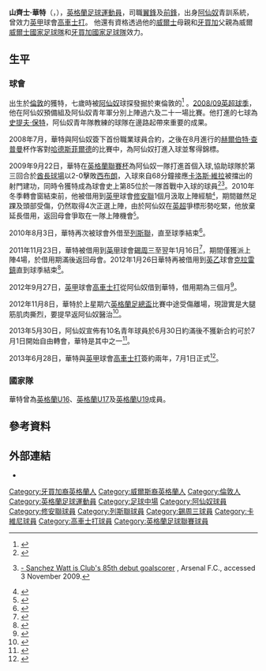 {{noteTA|G1=arsenal|G2=足球|G3=FAcup|G4=列斯聯
|T=zh-hans:桑切斯·瓦特;zh-cn:桑切斯·瓦特;zh-hk:山齊士·華特;zh-tw:桑切斯·瓦特;
|1=zh-hans:桑切斯·瓦特;zh-cn:桑切斯·瓦特;zh-hk:山齊士·華特;zh-tw:桑切斯·瓦特;
|2=zh-hans:瓦特;zh-cn:瓦特;zh-hk:華特;zh-tw:瓦特;
|3=zh-hans:赫尔伯特·查普曼;zh-cn:赫尔伯特·查普曼;zh-hk:賀拔·卓文;zh-tw:赫爾伯特·查普曼;
}}
{{Infobox football biography 2
| playername          = 山齊士·華特<br />''Sanchez Watt''
| image               = 
| caption             = 
| fullname            = {{lang|en|Herschel Oulio Sanchez Watt}}<ref name="findmypast">{{en}}{{cite web|url=http://www.findmypast.com/post84BMDSearchStart.action?redef=0&searchType=B|title=Search 1984 to 2006 - Birth, Marriage and Death indexes|publisher=Findmypast.com|accessdate=3 November 2009|archive-date=2015-07-02|archive-url=https://web.archive.org/web/20150702185047/http://www.findmypast.com/post84BMDSearchStart.action?redef=0&searchType=B|dead-url=no}}</ref><ref name="Player profile">{{en}}{{cite web|url=http://www.arsenal.com/reserves-youth/players/sanchez-watt|title=Player profile|publisher=Arsenal F.C.|accessdate=3 November 2009|archive-date=2012-01-04|archive-url=https://web.archive.org/web/20120104015133/http://www.arsenal.com/reserves-youth/players/sanchez-watt|dead-url=no}}</ref>
| dateofbirth         = {{birth date and age|1991|2|14}}
| cityofbirth         = [[倫敦|倫敦]]
| countryofbirth      = [[英格蘭|英格蘭]]
| height              = {{height|m=1.80}}
| position            = [[翼鋒|翼鋒]]、[[前鋒_(足球)|前鋒]]
| currentclub         = 
| clubnumber          = 
| youthyears1         = 1998−2009
| youthclubs1         = [[阿森纳足球俱乐部|阿仙奴]]
| years1              = 2009−2013
| clubs1              = [[阿森纳足球俱乐部|阿仙奴]]
| caps1               = 0
| goals1              = 0
| years2              = 2010
| clubs2              = → [[绍森德足球俱乐部|修安聯]]
| caps2               = 4
| goals2              = 0
| years3              = 2010
| clubs3              = → [[列斯聯足球會|列斯聯]]
| caps3               = 6
| goals3              = 0
| years4              = 2010−2011
| clubs4              = → [[列斯聯足球會|列斯聯]]
| caps4               = 14
| goals4              = 1
| years5              = 2011−2012
| clubs5              = → [[谢周三足球俱乐部|錫週三]]
| caps5               = 4
| goals5              = 0
| years6              = 2012
| clubs6              = → [[克劳利镇足球俱乐部|克拉雷鎮]]
| caps6               = 14
| goals6              = 2
| years7              = 2012
| clubs7              = → [[科尔切斯特联足球俱乐部|高車士打]]
| caps7               = 6
| goals7              = 2
| years8              = 2013−2015
| clubs8              = [[科尔切斯特联足球俱乐部|高車士打]]
| caps8               = 44
| goals8              = 6
| totalcaps           = 
| totalgoals          = 
| nationalyears1      = 2006−2007
| nationalteam1       = [[英格蘭16歲以下足球代表隊|英格蘭U16]]
| nationalcaps1       = 3
| nationalgoals1      = 1
| nationalyears2      = 2007−2008
| nationalteam2       = [[英格蘭17歲以下足球代表隊|英格蘭U17]]
| nationalcaps2       = 5
| nationalgoals2      = 2
| nationalyears3      = 2009−2010
| nationalteam3       = [[英格蘭19歲以下足球代表隊|英格蘭U19]]
| nationalcaps3       = 3
| nationalgoals3      = 0
| medaltemplates      = 
| club-update         = 2013年11月15日 (五) 17:05 (UTC)
| nationalteam-update = 
}}
{{中文譯名 
| english     = Sanchez '''Watt'''
| putonghua   = 瓦特
| taiwan      = 瓦特
| cantonese   = 獲特
|}}
'''山齊士·華特'''（{{lang-en|'''Sanchez Watt'''}}，{{bd|1991年|2月14日|||catidx=Watt, Sanchez }}），[[英格蘭|英格蘭]][[足球|足球]][[運動員|運動員]]，司職[[翼鋒|翼鋒]]及[[前鋒_(足球)|前鋒]]，出身[[阿森纳足球俱乐部|阿仙奴]]青訓系統，曾效力[[英甲|英甲]]球會[[科尔切斯特联足球俱乐部|高車士打]]。 他還有資格透過他的[[威爾斯|威爾士]]母親和[[牙买加|牙買加]]父親為威爾[[威爾斯足球代表隊|威爾士國家足球隊]]和[[牙買加國家足球隊|牙買加國家足球隊]]效力。

==生平==
===球會===
出生於[[倫敦|倫敦]]的獲特，七歲時被[[阿仙奴|阿仙奴]]球探發掘於東倫敦的{{Link-en|Senrab足球隊|Senrab F.C.}}<ref name="afc">{{en}}{{cite news|first=Nick|last=Teale|title=Carling Cup star scouted in north London|url=http://www.arsenal.com/news/news-archive/carling-cup-star-scouted-in-north-london|publisher=Arsenal F.C.|date=23 September 2009|accessdate=3 November 2009|archive-date=2009-09-26|archive-url=https://web.archive.org/web/20090926074149/http://www.arsenal.com/news/news-archive/carling-cup-star-scouted-in-north-london|dead-url=no}}</ref>
。[[2008年至2009年英格蘭超級聯賽|2008/09英超球季]]，他在阿仙奴預備組及阿仙奴青年軍分別上陣過六及二十一場比賽。他打進的七球為[[史提夫·保特|史提夫·保特]]，阿仙奴青年隊教練的球隊在邊路起帶來重要的成果。

2008年7月，華特與阿仙奴簽下首份職業球員合約，之後在8月進行的[[赫爾伯特·查普曼|赫爾伯特·查普曼]]杯作客對[[哈德斯菲爾德足球會|哈德斯菲爾德]]的比賽中，為阿仙奴打進入球並奪得錦標。

2009年9月22日，華特在[[英格蘭聯賽杯|英格蘭聯賽杯]]為阿仙奴一隊打進首個入球,協助球隊於第三回合於[[酋長球場|酋長球場]]以2-0擊敗[[西布朗足球會|西布朗]]，入球來自68分鐘接應[[卡洛斯·維拉|卡洛斯·維拉]]被擋出的射門建功，同時令獲特成為球會史上第85位於一隊首戰中入球的球員<ref name="dailymail">{{en}}{{cite news|title=Arsenal 2 West Brom 0: Mega-Watt is electric as Sanchez flicks the switch|url=http://www.dailymail.co.uk/sport/football/article-1215367/Arsenal-2-West-Brom-0-Mega-Watt-electric-Sanchez-flicks-switch.html|publisher=Daily Mail|date=22 September 2009|accessdate=3 November 2009|archive-date=2009-12-09|archive-url=https://web.archive.org/web/20091209051400/http://www.dailymail.co.uk/sport/football/article-1215367/Arsenal-2-West-Brom-0-Mega-Watt-electric-Sanchez-flicks-switch.html|dead-url=no}}</ref><ref>{{en}}[http://www.arsenal.com/news/news-archive/watt-debut-goal - Sanchez Watt is Club's 85th debut goalscorer] {{Wayback|url=http://www.arsenal.com/news/news-archive/watt-debut-goal |date=20090927051952 }}, Arsenal F.C., accessed 3 November 2009.</ref>。2010年冬季轉會窗結束前，他被借用到[[英甲|英甲]]球會[[绍森德足球俱乐部|修安聯]]1個月汲取上陣經驗<small><ref>{{cite news |language=en |url=http://www.skysports.com/story/0,19528,12875_5913341,00.html |title=Watt powers into Southend |publisher=Sky Sports |date=2010-02-02 |accessdate=2010-02-03 |archive-date=2010-02-06 |archive-url=https://web.archive.org/web/20100206033411/http://www.skysports.com/story/0,19528,12875_5913341,00.html |dead-url=no }}</ref></small>，期間雖然足踝及頭部受傷，仍然取得4次正選上陣，由於阿仙奴在[[英超|英超]]爭標形勢吃緊，他放棄延長借用，返回母會爭取在一隊上陣機會<small><ref>{{cite news |language=en |url=http://www.skysports.com/story/0,19528,11719_5997938,00.html |title=Watt returns to Arsenal |publisher=Sky Sports |date=2010-03-01 |accessdate=2010-03-03}}</ref></small>。

2010年8月3日，華特再次被球會外借至[[列斯聯足球會|列斯聯]]，直至球季結束<ref>{{cite news |language=en |url=http://www.leedsunited.com/news/20100803/united-sign-arsenal-star_2247585_2109790 |title=UNITED SIGN ARSENAL STAR |publisher=列斯聯足球會 |date=2010-08-03 |accessdate=2010-08-03 |archive-date=2010-08-05 |archive-url=https://web.archive.org/web/20100805090917/http://www.leedsunited.com/news/20100803/united-sign-arsenal-star_2247585_2109790 |dead-url=no }}</ref>。

2011年11月23日，華特被借用到[[英甲|英甲]]球會[[谢周三足球俱乐部|錫周三]]至翌年1月16日<ref>{{cite news |language=en |url=http://news.bbc.co.uk/sport2/hi/football/15860717.stm |title=Sheffield Wednesday sign Arsenal's Sanchez Watt on loan |publisher=''[[BBC_Sport|BBC Sport]]'' |date=2011-11-23 |accessdate=2011-11-24 |archive-date=2011-11-24 |archive-url=https://web.archive.org/web/20111124032254/http://news.bbc.co.uk/sport2/hi/football/15860717.stm |dead-url=no }}</ref>，期間僅獲派上陣4場，於借用期滿後返回母會。2012年1月26日華特再被借用到[[英乙|英乙]]球會[[克劳利镇足球俱乐部|克拉雷鎮]]直到球季結束<ref>{{cite news |language=en |url=http://news.bbc.co.uk/sport2/hi/football/16751747.stm |title=Crawley sign Arsenal youngster Sanchez Watt on loan |publisher=''[[BBC_Sport|BBC Sport]]'' |date=2012-01-26 |accessdate=2012-01-27 |archive-date=2012-01-26 |archive-url=https://web.archive.org/web/20120126211616/http://news.bbc.co.uk/sport2/hi/football/16751747.stm |dead-url=no }}</ref>。

2012年9月27日，[[英甲|英甲]]球會[[科尔切斯特联足球俱乐部|高車士打]]從阿仙奴借到華特，借用期為三個月<ref>{{cite news |language=en |url=http://www.bbc.co.uk/sport/0/football/19749447 |title=Colchester United sign Eastmond, Watt & Ibehre on loan |publisher=''[[BBC_Sport|BBC Sport]]'' |date=2012-09-27 |accessdate=2013-11-15 |archive-date=2013-10-17 |archive-url=https://web.archive.org/web/20131017005518/http://www.bbc.co.uk/sport/0/football/19749447 |dead-url=no }}</ref>。

2012年11月8日，華特於上星期六[[英格蘭足總盃|英格蘭足總盃]]比賽中途受傷離場，現證實是大腿筋肌肉撕烈，要提早返阿仙奴醫治<ref>{{cite news |language=en |url=http://www.bbc.co.uk/sport/0/football/20253204 |title=Sanchez Watt injury blow for Colchester United |publisher=''[[BBC_Sport|BBC Sport]]'' |date=2012-11-08 |accessdate=2013-11-15 |archive-date=2013-10-17 |archive-url=https://web.archive.org/web/20131017005609/http://www.bbc.co.uk/sport/0/football/20253204 |dead-url=no }}</ref>。

2013年5月30日，阿仙奴宣佈有10名青年球員於6月30日約滿後不獲新合約可於7月1日開始自由轉會，華特是其中之一<ref>{{cite news |language=en |url=http://www.arsenal.com/news/news-archive/arsenal-release-10-young-players |title=Arsenal release 10 young players |publisher=''arsenal.com'' |date=2013-05-30 |accessdate=2013-11-15 |archive-date=2014-02-22 |archive-url=https://web.archive.org/web/20140222133910/http://www.arsenal.com/news/news-archive/arsenal-release-10-young-players |dead-url=no }}</ref>。

2013年6月28日，華特與[[英甲|英甲]]球會[[科尔切斯特联足球俱乐部|高車士打]]簽約兩年，7月1日正式<ref>{{cite news |language=en |url=http://www.bbc.co.uk/sport/0/football/23097820 |title=Arsenal winger Sanchez Watt signs for Colchester United |publisher=''[[BBC_Sport|BBC Sport]]'' |date=2013-06-28 |accessdate=2013-11-15 |archive-date=2013-10-24 |archive-url=https://web.archive.org/web/20131024115844/http://www.bbc.co.uk/sport/0/football/23097820 |dead-url=no }}</ref>。

===國家隊===
華特曾為[[英格蘭16歲以下足球代表隊|英格蘭U16]]、[[英格蘭17歲以下足球代表隊|英格蘭U17]]及[[英格蘭19歲以下足球代表隊|英格蘭U19]]成員。

==參考資料==
{{reflist}}

==外部連結==
* {{en}}{{Soccerbase|id=52375|name=山齊士·華特}}

{{DEFAULTSORT:Watt, Sanchez}}
[[Category:牙買加裔英格蘭人|Category:牙買加裔英格蘭人]]
[[Category:威爾斯裔英格蘭人|Category:威爾斯裔英格蘭人]]
[[Category:倫敦人|Category:倫敦人]]
[[Category:英格蘭足球運動員|Category:英格蘭足球運動員]]
[[Category:足球中場|Category:足球中場]]
[[Category:阿仙奴球員|Category:阿仙奴球員]]
[[Category:修安聯球員|Category:修安聯球員]]
[[Category:列斯聯球員|Category:列斯聯球員]]
[[Category:錫周三球員|Category:錫周三球員]]
[[Category:卡維尼球員|Category:卡維尼球員]]
[[Category:高車士打球員|Category:高車士打球員]]
[[Category:英格蘭足球聯賽球員|Category:英格蘭足球聯賽球員]]